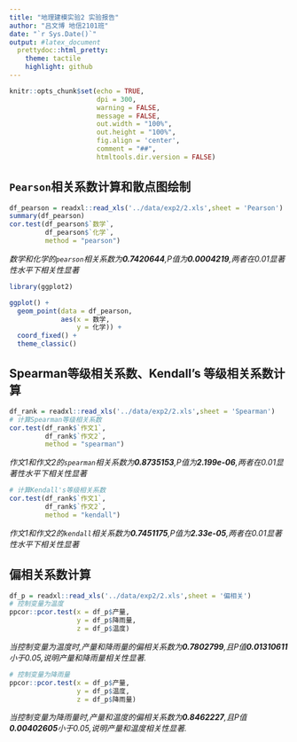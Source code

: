 ```yaml
---
title: "地理建模实验2 实验报告"
author: "吕文博 地信2101班"
date: "`r Sys.Date()`"
output: #latex_document
  prettydoc::html_pretty:
    theme: tactile
    highlight: github
---
```


```r
knitr::opts_chunk$set(echo = TRUE,
                      dpi = 300,
                      warning = FALSE,
                      message = FALSE,
                      out.width = "100%",
                      out.height = "100%",
                      fig.align = 'center',
                      comment = "##",
                      htmltools.dir.version = FALSE)
```

## `Pearson`相关系数计算和散点图绘制

```r
df_pearson = readxl::read_xls('../data/exp2/2.xls',sheet = 'Pearson')
summary(df_pearson)
cor.test(df_pearson$`数学`,
         df_pearson$`化学`,
         method = "pearson")
```

*数学和化学的`pearson`相关系数为**0.7420644**,P值为**0.0004219**,两者在0.01显著性水平下相关性显著*

```r
library(ggplot2)

ggplot() +
  geom_point(data = df_pearson,
             aes(x = 数学,
                 y = 化学)) +
  coord_fixed() +
  theme_classic()
```

## Spearman等级相关系数、Kendall's 等级相关系数计算

```r
df_rank = readxl::read_xls('../data/exp2/2.xls',sheet = 'Spearman')
# 计算Spearman等级相关系数
cor.test(df_rank$`作文1`,
         df_rank$`作文2`,
         method = "spearman")

```

*作文1和作文2的`spearman`相关系数为**0.8735153**,P值为**2.199e-06**,两者在0.01显著性水平下相关性显著*

```r
# 计算Kendall's等级相关系数
cor.test(df_rank$`作文1`,
         df_rank$`作文2`,
         method = "kendall")
```

*作文1和作文2的`kendall`相关系数为**0.7451175**,P值为**2.33e-05**,两者在0.01显著性水平下相关性显著*

## 偏相关系数计算

```r
df_p = readxl::read_xls('../data/exp2/2.xls',sheet = '偏相关')
# 控制变量为温度
ppcor::pcor.test(x = df_p$产量,
                 y = df_p$降雨量,
                 z = df_p$温度)
```

*当控制变量为温度时,产量和降雨量的偏相关系数为**0.7802799**,且P值**0.01310611**小于0.05,说明产量和降雨量相关性显著.*

```r
# 控制变量为降雨量
ppcor::pcor.test(x = df_p$产量,
                 y = df_p$温度,
                 z = df_p$降雨量)
```

*当控制变量为降雨量时,产量和温度的偏相关系数为**0.8462227**,且P值**0.00402605**小于0.05,说明产量和温度相关性显著.*